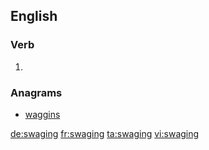 ==English==

===Verb===
{{head|en|present participle}}

# {{present participle of|swage|lang=en|nocat=1}}

===Anagrams===
* [[waggins#English|waggins]]

[[de:swaging]]
[[fr:swaging]]
[[ta:swaging]]
[[vi:swaging]]